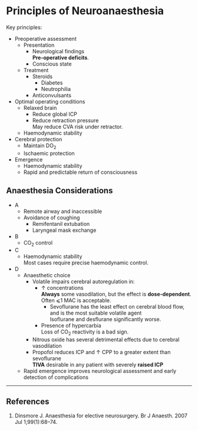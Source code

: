 # Principles of Neuroanaesthesia


Key principles:

* Preoperative assessment
	* Presentation
		* Neurological findings  
		**Pre-operative deficits**.
		* Conscious state
	* Treatment
		* Steroids
			* Diabetes
			* Neutrophilia
		* Anticonvulsants
* Optimal operating conditions
	* Relaxed brain  
		* Reduce global ICP
		* Reduce retraction pressure  
		May reduce CVA risk under retractor.
	* Haemodynamic stability
* Cerebral protection
	* Maintain DO~2~
	* Ischaemic protection
* Emergence
	* Haemodynamic stability
	* Rapid and predictable return of consciousness

## Anaesthesia Considerations

* A
	* Remote airway and inaccessible
	* Avoidance of coughing
		* Remifentanil extubation
		* Laryngeal mask exchange
* B
	* CO~2~ control
* C
	* Haemodynamic stability  
	Most cases require precise haemodynamic control.
* D
	* Anaesthetic choice
		* Volatile impairs cerebral autoregulation in:
			* ↑ concentrations  
			**Always** some vasodilation, but the effect is **dose-dependent**. Often ⩽1 MAC is acceptable.
				* Sevoflurane has the least effect on cerebral blood flow, and is the most suitable volatile agent  
				Isoflurane and desflurane significantly worse.
			* Presence of hypercarbia  
			Loss of CO~2~ reactivity is a bad sign.
		* Nitrous oxide has several detrimental effects due to cerebral vasodilation
		* Propofol reduces ICP and ↑ CPP to a greater extent than sevoflurane  
		**TIVA** desirable in any patient with severely **raised ICP**
	* Rapid emergence improves neurological assessment and early detection of complications


---

## References

1. Dinsmore J. Anaesthesia for elective neurosurgery. Br J Anaesth. 2007 Jul 1;99(1):68–74. 
